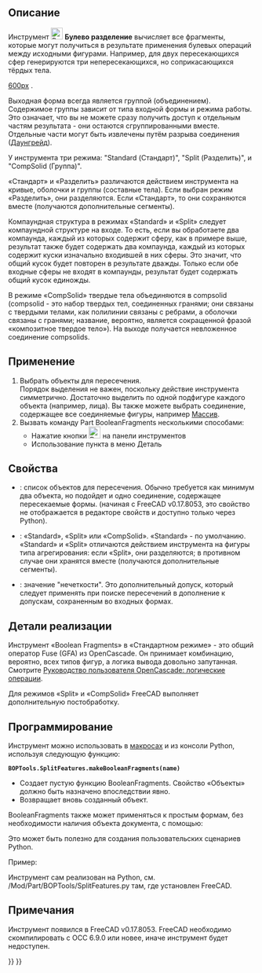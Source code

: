 <languages/>

{{Docnav/ru
|[[Part_JoinCutout/ru|Вырезать тонкостенный объект]]
|[[Part_SliceApart/ru|Разрезать на части]]
|[[Part_Workbench/ru|Деталь]]
|IconL=Part_JoinCutout.svg
|IconR=Part_SliceApart.svg
|IconC=Workbench_Part.svg
}}

{{GuiCommand/ru
|Name=Part BooleanFragments
|Name/ru=Part BooleanFragments
|MenuLocation=Деталь → Разделить → Логические фрагменты
|Workbenches=[[Part_Workbench/ru|Деталь]]
|Version=0.17
|SeeAlso=[[Part_Slice/ru|Разрезать и сгруппировать]], [[Part_XOR/ru|Булева XOR]], [[Part_ExplodeCompound/ru|Разгруппировать объединение]], [[Part_Boolean/ru|Булевы]]
}}

<span id="Description"></span>
== Описание == 

Инструмент [[Image:Part_BooleanFragments.svg|24px]] '''Булево разделение''' вычисляет все фрагменты, которые могут получиться в результате применения булевых операций между исходными фигурами. Например, для двух пересекающихся сфер генерируются три непересекающихся, но соприкасающихся тёрдых тела. 

[[image:Part_BooleanFragments_Demo.png|600px]]
{{Caption|На изображении выше части были раздвинуты вручную, чтобы показать нарезку}}.

Выходная форма всегда является группой (объединением). Содержимое группы зависит от типа входной формы и режима работы. Это означает, что вы не можете сразу получить доступ к отдельным частям результата - они остаются сгруппированными вместе. Отдельные части могут быть извлечены путём разрыва соединения ([[Draft_Downgrade/ru|Даунгрейд]]).

У инструмента три режима: "Standard (Стандарт)", "Split (Разделить)", и "CompSolid (Группа)".

«Стандарт» и «Разделить» различаются действием инструмента на кривые, оболочки и группы (составные тела). Если выбран режим «Разделить», они разделяются. Если «Стандарт», то они сохраняются вместе (получаются дополнительные сегменты).

Компаундная структура в режимах «Standard» и «Split» следует компаундной структуре на входе. То есть, если вы обработаете два компаунда, каждый из которых содержит сферу, как в примере выше, результат также будет содержать два компаунда, каждый из которых содержит куски изначально входившей в них сферы. Это значит, что общий кусок будет повторен в результате дважды. Только если обе входные сферы не входят в компаунды, результат будет содержать общий кусок единожды.

В режиме «CompSolid» твердые тела объединяются в compsolid (compsolid - это набор твердых тел, соединенных гранями; они связаны с твердыми телами, как полилинии связаны с ребрами, а оболочки связаны с гранями; название, вероятно, является сокращенной фразой «композитное твердое тело»). На выходе получается невложенное соединение compsolids.

<span id="Usage"></span>
==Применение== 

<div class="mw-translate-fuzzy">
# Выбрать объекты для пересечения. <br /> Порядок выделения не важен, поскольку действие инструмента симметрично. Достаточно выделить по одной подфигуре каждого объекта (например, лица). Вы также можете выбрать соединение, содержащее все соединяемые фигуры, например [[Draft_Array/ru|Массив]].
# Вызвать команду Part BooleanFragments несколькими способами:
#* Нажатие кнопки [[Image:Part_BooleanFragments.svg|24px|link=Part_BooleanFragments/ru]] на панели инструментов
#* Использование пункта {{MenuCommand|Деталь → Разделить → Boolean Fragments}} в меню Деталь
</div>

<span id="Properties"></span>
==Свойства== 

{{TitleProperty|Boolean Fragments}}
* {{PropertyData|Objects}}: список объектов для пересечения. Обычно требуется как минимум два объекта, но подойдет и одно соединение, содержащее пересекаемые формы. (начиная с FreeCAD v0.17.8053, это свойство не отображается в редакторе свойств и доступно только через Python).
* {{PropertyData|Mode}}: «Standard», «Split» или «CompSolid». «Standard» - по умолчанию. «Standard» и «Split» отличаются действием инструмента на фигуры типа агрегирования: если «Split», они разделяются; в противном случае они хранятся вместе (получаются дополнительные сегменты).
* {{PropertyData|Tolerance}}: значение "нечеткости". Это дополнительный допуск, который следует применять при поиске пересечений в дополнение к допускам, сохраненным во входных формах.

<span id="Implementation_details"></span>
==Детали реализации==

<div class="mw-translate-fuzzy">
Инструмент «Boolean Fragments» в «Стандартном режиме» - это общий оператор Fuse (GFA) из OpenCascade. Он принимает комбинацию, вероятно, всех типов фигур, а логика вывода довольно запутанная. Смотрите [https://www.opencascade.com/doc/occt-7.0.0/overview/html/occt_user_guides__boolean_operations.html Руководство пользователя OpenCascade: логические операции].
</div>

Для режимов «Split» и «CompSolid» FreeCAD выполняет дополнительную постобработку.

<span id="Scripting"></span>
==Программирование== 

Инструмент можно использовать в [[macros/ru|макросах]] и из консоли Python, используя следующую функцию:
 '''BOPTools.SplitFeatures.makeBooleanFragments(name)'''

* Создает пустую функцию BooleanFragments. Свойство «Объекты» должно быть назначено впоследствии явно.
* Возвращает вновь созданный объект.

BooleanFragments также может применяться к простым формам, без необходимости наличия объекта документа, с помощью:

{{code|code=
import BOPTools.SplitAPI
BOPTools.SplitAPI.booleanFragments(list_of_shapes, mode, tolerance = 0.0)

# OR, for Standard mode:

list_of_shapes = [App.ActiveDocument.Sphere.Shape, App.ActiveDocument.Sphere001.Shape]
pieces, map = list_of_shapes[0].generalFuse(list_of_shapes[1:], tolerance)
# pieces receives a compound of shapes; map receives a list of lists of shapes, defining list_of_shapes <--> pieces correspondence 
}}
Это может быть полезно для создания пользовательских сценариев Python.

Пример:
{{code|code=
import BOPTools.SplitFeatures
j = BOPTools.SplitFeatures.makeBooleanFragments(name= 'BooleanFragments')
j.Objects = FreeCADGui.Selection.getSelection() 
}}

Инструмент сам реализован на Python, см. /Mod/Part/BOPTools/SplitFeatures.py там, где установлен FreeCAD.

<span id="Notes"></span>
==Примечания== 

Инструмент появился в FreeCAD v0.17.8053. FreeCAD необходимо скомпилировать с OCC 6.9.0 или новее, иначе инструмент будет недоступен.


<div class="mw-translate-fuzzy">
{{Docnav/ru
|[[Part_CompSplittingTools/ru|CompSplittingTools]]
|[[Part_SliceApart/ru|SliceApart]]
|[[Part_Workbench/ru|Part]]
|IconL=Part_CompSplittingTools.png
|IconR=Part_SliceApart.svg
|IconC=Workbench_Part.svg
}}
</div>

{{Part_Tools_navi{{#translation:}}}}
{{Userdocnavi{{#translation:}}}}